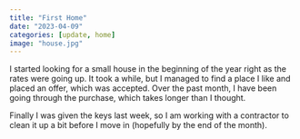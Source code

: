 ```yaml
---
title: "First Home"
date: "2023-04-09"
categories: [update, home]
image: "house.jpg"
---
```


I started looking for a small house in the beginning of the year right as the rates were going up. It took a while, but I managed to find a place I like and placed an offer, which was accepted. Over the past month, I have been going through the purchase, which takes longer than I thought.

Finally I was given the keys last week, so I am working with a contractor to clean it up a bit before I move in (hopefully by the end of the month).
